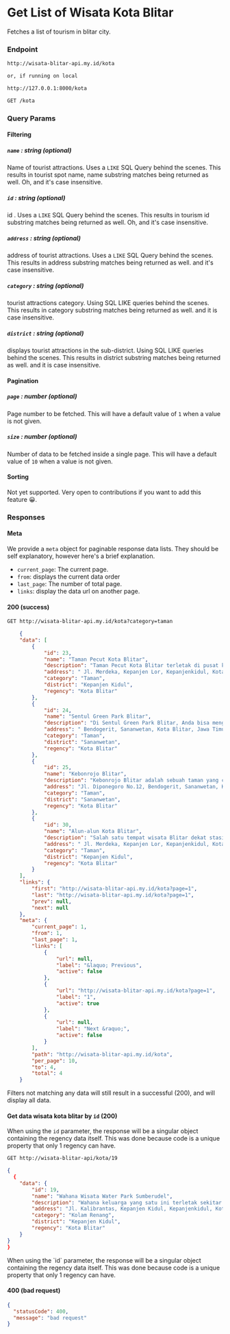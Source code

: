 
# Get List of Wisata Kota Blitar

Fetches a list of tourism in blitar city.

### Endpoint

```md filename="Base URL"
http://wisata-blitar-api.my.id/kota

or, if running on local

http://127.0.0.1:8000/kota
```

```md filename="Method and Endpoint"
GET /kota
```

### Query Params

#### Filtering

##### `name` : string (optional)

Name of tourist attractions. Uses a `LIKE` SQL Query behind the scenes. This results in tourist spot name, name substring matches being returned as well. Oh, and it's case insensitive.

##### `id` : string (optional)

id . Uses a `LIKE` SQL Query behind the scenes. This results in tourism id substring matches being returned as well. Oh, and it's case insensitive.

##### `address` : string (optional)

address of tourist attractions. Uses a `LIKE` SQL Query behind the scenes. This results in address substring matches being returned as well. and it's case insensitive.

##### `category` : string (optional)

tourist attractions category. Using SQL LIKE queries behind the scenes. This results in category substring matches being returned as well. and it is case insensitive.

##### `district` : string (optional)

displays tourist attractions in the sub-district. Using SQL LIKE queries behind the scenes. This results in district substring matches being returned as well. and it is case insensitive.

#### Pagination

##### `page` : number (optional)

Page number to be fetched. This will have a default value of `1` when a value is not given.

##### `size` : number (optional)

Number of data to be fetched inside a single page. This will have a default value of `10` when a value is not given.

#### Sorting

Not yet supported. Very open to contributions if you want to add this feature 😀.

### Responses

#### Meta

We provide a `meta` object for paginable response data lists. They should be self explanatory, however here's a brief explanation.

- `current_page`: The current page.
- `from`: displays the current data order
- `last_page`: The number of total page.
- `links`: display the data url on another page.


#### 200 (success)

```md filename="Example Request"
GET http://wisata-blitar-api.my.id/kota?category=taman
```

```json filename="Example Response"
    {
    "data": [
        {
            "id": 23,
            "name": "Taman Pecut Kota Blitar",
            "description": "Taman Pecut Kota Blitar terletak di pusat kota Blitar, masih satu kompleks dengan Alun-alun Blitar. Seperti namanya, tempat ini memang mempunyai patung pecut yang ikonik. Patung ini dibuat untuk menjadi simbol atas pusaka Samandiman yang dimiliki oleh Adipati Blitar. Di taman ini, Anda bisa menemukan atraksi air mancur di malam hari. Ragam polah kucuran air dipadu dengan permainan lampu membuat atraksi ini ditunggu banyak wisatawan yang tengah berkunjung di Blitar.",
            "address": " Jl. Merdeka, Kepanjen Lor, Kepanjenkidul, Kota Blitar, Jawa Timur",
            "category": "Taman",
            "district": "Kepanjen Kidul",
            "regency": "Kota Blitar"
        },
        {
            "id": 24,
            "name": "Sentul Green Park Blitar",
            "description": "Di Sentul Green Park Blitar, Anda bisa menghabiskan waktu untuk bersantai di bawah pohon-pohon rindang di kota Blitar. Tempat ini memang dibuat agar masyarakat Blitar mempunyai kawasan yang asri dan penuh dengan pepohonan. Karena terbilang cukup baru, belum banyak orang yang tahu mengenai tempat ini. Hal tersebut ditambah karena akses menuju tempat ini agak tersembunyi, meski sebenarnya tempatnya tidak terlalu jauh dari makam Bung Karno.",
            "address": " Bendogerit, Sananwetan, Kota Blitar, Jawa Timur",
            "category": "Taman",
            "district": "Sananwetan",
            "regency": "Kota Blitar"
        },
        {
            "id": 25,
            "name": "Kebonrojo Blitar",
            "description": "Kebonrojo Blitar adalah sebuah taman yang cocok untuk jalan-jalan bersantai bersama dengan keluarga. Berlokasi di jalan Diponegoro, tepatnya di depan SMAK Diponegoro, taman ini menyediakan wahana permainan ringan dan tanah yang lapang untuk bersantai. Selain permainan dan patung-patung, di taman ini juga terdapat tanaman dan hewan sungguhan seperti burung beo dan burung belibis.",
            "address": "Jl. Diponegoro No.12, Bendogerit, Sananwetan, Kota Blitar, Jawa Timur",
            "category": "Taman",
            "district": "Sananwetan",
            "regency": "Kota Blitar"
        },
        {
            "id": 30,
            "name": "Alun-alun Kota Blitar",
            "description": "Salah satu tempat wisata Blitar dekat stasiun adalah Alun-alun Blitar. Alun-alun ini hanya terletak kurang lebih 500an meter dari stasiun kereta api. Di tempat ini, kalian dapat menikmati wisata kuliner serta menikmati wisata Blitar malam hari. Di Alun-alun Blitar ini, terdapat berbagai fasilitas, di antaranya jogging track, serta fitness outdoor. Wisata di Kota Blitar ini merupakan alternatif lain apabila kalian tidak memiliki kesempatan untuk menjelajahi objek wisata yang lain. Tempat wisata di Blitar dekat stasiun ini sangat cocok digunakan untuk melepas penat setelah menempuh perjalanan yang panjang.",
            "address": " Jl. Merdeka, Kepanjen Lor, Kepanjenkidul, Kota Blitar, Jawa Timur",
            "category": "Taman",
            "district": "Kepanjen Kidul",
            "regency": "Kota Blitar"
        }
    ],
    "links": {
        "first": "http://wisata-blitar-api.my.id/kota?page=1",
        "last": "http://wisata-blitar-api.my.id/kota?page=1",
        "prev": null,
        "next": null
    },
    "meta": {
        "current_page": 1,
        "from": 1,
        "last_page": 1,
        "links": [
            {
                "url": null,
                "label": "&laquo; Previous",
                "active": false
            },
            {
                "url": "http://wisata-blitar-api.my.id/kota?page=1",
                "label": "1",
                "active": true
            },
            {
                "url": null,
                "label": "Next &raquo;",
                "active": false
            }
        ],
        "path": "http://wisata-blitar-api.my.id/kota",
        "per_page": 10,
        "to": 4,
        "total": 4
    }
```

<Callout>
  Filters not matching any data will still result in a successful (200), and will display all data.   
</Callout>

#### Get data wisata kota blitar by `id` (200)

When using the `id` parameter, the response will be a singular object containing the regency data itself. This was done because code is a unique property that only 1 regency can have.

```md filename="Example Request"
GET http://wisata-blitar-api/kota/19
```

```json filename="Example Response"
{
  {
    "data": {
        "id": 19,
        "name": "Wahana Wisata Water Park Sumberudel",
        "description": "Wahana keluarga yang satu ini terletak sekitar 500 meter dari makan Bung Karno, tepatnya di Jalan Kali Brantas, Kelurahan Bendo. Di tempat ini, kalian dapat menikmati fasilitas wahana air, seperti kolam renang, papan seluncur, dan masih banyak lagi. Tiket masuk wisata ini cukup murah, yaitu 10.000 pada weekday, dan 15.000 pada weekend. Murah bukan?",
        "address": "Jl. Kalibrantas, Kepanjen Kidul, Kepanjenkidul, Kota Blitar, Jawa Timur",
        "category": "Kolam Renang",
        "district": "Kepanjen Kidul",
        "regency": "Kota Blitar"
    }
}
}
```

<Callout>
When using the `id` parameter, the response will be a singular object containing the regency data itself. This was done because code is a unique property that only 1 regency can have.
</Callout>

#### 400 (bad request)

```json filename="Example Response"
{
  "statusCode": 400,
  "message": "bad request"
}
```
